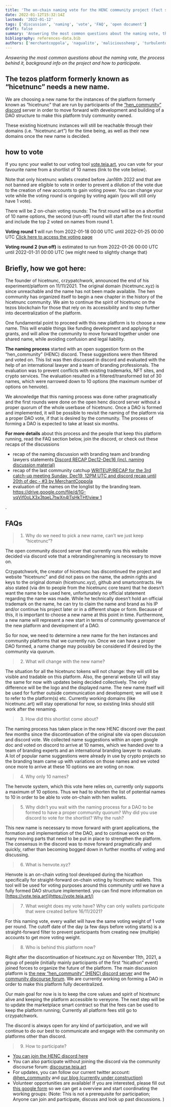 ```yaml
---
title: 'The on-chain naming vote for the HENC community project (fact sheet)'
date: 2022-01-12T15:32:14Z
lastmod: '2022-01-12'
tags: ['discussion', 'naming', 'vote', 'FAQ', 'open document']
draft: false
summary: 'Answering the most common questions about the naming vote, the process behind it, background info on the project and how to participate.'
bibliography: references-data.bib
authors: ['merchantcoppola', 'nagualito', 'malicioussheep', 'turbulentdeterminism']
---
```


_Answering the most common questions about the naming vote, the process behind it, background info on the project and how to participate._

<TOCInline toc={props.toc} asDisclosure toHeading={3} />

## The tezos platform formerly known as “hicetnunc” needs a new name.

We are choosing a new name for the instances of the platform formerly known as “hicetnunc" that are run by participants of the [“hen_community” discord](https://discord.gg/mzmesqw4) server in order to move forward with development and building of a DAO structure to make this platform truly community owned.

These existing hicetnunc instances will still be reachable through their domains (i.e. “hicetnunc.art”) for the time being, as well as their new domains once the new name is decided.

## how to vote

If you sync your wallet to our voting tool [vote.teia.art](https://vote.teia.art/), you can vote for your favourite name from a shortlist of 10 names (link to the vote below).

Note that only hicetnunc wallets created before Jan16th 2022 and that are not banned are eligible to vote in order to prevent a dilution of the vote due to the creation of new accounts to gain voting power. You can change your vote while the voting round is ongoing by voting again (you will still only have 1 vote).

There will be 2 on-chain voting rounds: The first round will be on a shortlist of 10 name options, the second (run-off) round will start after the first round and include the top 2 voted on names from round 1.

**Voting round 1**
will run from 2022-01-18 00:00 UTC until 2022-01-25 00:00 UTC
[Click here to access the voting page](https://vote.teia.art/vote/QmU7zZepzHiLMUme1xRHZyTdbyD4j2EfUodiGJeA1Rv6QQ)

**Voting round 2 (run off)**
is estimated to run from 2022-01-26 00:00 UTC until 2022-01-31 00:00 UTC (we might need to slightly change that)

## Briefly, how we got here:

The founder of hicetnunc, crzypatchwork, announced the end of his experiment/platform on 11/11/2021. The original domain (hicetnunc.xyz) is since unreachable and the name has not been made available. The hen community has organized itself to begin a new chapter in the history of the hicetnunc community. We aim to continue the spirit of hicetnunc on the tezos blockchain for those that rely on its accessibility and to step further into decentralization of the platform.

One fundamental point to proceed with this new platform is to choose a new name. This will enable things like funding development and applying for grants, and will allow the community to move forward together under one shared name, while avoiding confusion and legal liability.

**The naming process** started with an open suggestion form on the “hen_community” (HENC) discord. These suggestions were then filtered and voted on. This list was then discussed in discord and evaluated with the help of an international lawyer and a team of branding professionals. The evaluation was to prevent conflicts with existing trademarks, NFT sites, and crypto services. The evaluation resulted in a filtered/transformed list of 30 names, which were narrowed down to 10 options (the maximum number of options on henvote).

We aknowledge that this naming process was done rather pragmatically and the first rounds were done on the open henc discord server without a proper quorum of the whole userbase of hicetnunc. Once a DAO is formed and implemented, it will be possible to revisit the naming of the platform via a proper DAO vote, if that is desired by the community. The process of forming a DAO is expected to take at least six months.

**For more details** about this process and the people that keep this platform running, read the FAQ section below, join the discord, or check out these recaps of the discussions

- recap of the naming discussion with branding team and branding lawyers statements [Discord RECAP Dec12-Dec16 (incl. naming discussion material)](https://community.hicetnunc.xyz/t/discord-recap-dec12-dec16-incl-naming-discussion-material/439)
- recap of the last community catchup [WRITEUP/RECAP for the 3rd catch-up meeting Sunday, Dec19, 12PM UTC and discord recap until 20th of dec - #3 by MerchantCoppola](https://community.hicetnunc.xyz/t/writeup-recap-for-the-3rd-catch-up-meeting-sunday-dec19-12pm-utc-and-discord-recap-until-20th-of-dec/448/3)
- evaluation of the names on the longlist by the branding team. [https://drive.google.com/file/d/1G-vqVif0oLX3x3tqeL7twXn4lTsHkTHf/view 1](https://drive.google.com/file/d/1G-vqVif0oLX3x3tqeL7twXn4lTsHkTHf/view)

.

## FAQs

> 1.  Why do we need to pick a new name, can’t we just keep “hicetnunc”?

The open community discord server that currently runs this website decided via discord vote that a rebranding/renaming is necessary to move on.

Crzypatchwork, the creator of hicetnunc has discontinued the project and website “hicetnunc” and did not pass on the name, the admin rights and keys to the original domain (hicetnunc.xyz), github and smartcontracts. He also stated (via dm to people from the hicetnunc core team) that he doesn’t want the name to be used here, unfortunately no official statement regarding the name was made. While he technically doesn’t hold an official trademark on the name, he can try to claim the name and brand as his IP and/or continue his project later or in a different shape or form. Because of this, it is important to choose a new name at this point in time. Furthermore, a new name will represent a new start in terms of community governance of the new platform and development of a DAO.

So for now, we need to determine a new name for the hen instances and community platforms that we currently run. Once we can have a proper DAO formed, a name change may possibly be considered if desired by the community via quorum.

> 2.  What will change with the new name?

The situation for all the hicetnunc tokens will not change: they will still be visible and tradable on this platform. Also, the general website UI will stay the same for now with updates being decided collectively. The only difference will be the logo and the displayed name. The new name itself will be used for further outside communication and development; we will use it to refer to the platform(s) etc. Currently working domains (like hicetnunc.art) will stay operational for now, so existing links should still work after the renaming.

> 3.  How did this shortlist come about?

The naming process has taken place in the new HENC discord over the past few months since the discontinuation of the original site via open discussion and discord vote. We collected name suggestions within an open google doc and voted on discord to arrive at 10 names, which we handed over to a team of branding experts and an international branding lawyer to evaluate. A lot of popular name suggestions were already in use by crypto projects so the branding team came up with variations on those names and we voted once more to arrive at these 10 options we are voting on now.

> 4.  Why only 10 names?

The henvote system, which this vote here relies on, currently only supports a maximum of 10 options. Thus we had to shorten the list of potential names to 10 in order to be able to vote on-chain with hen wallets.

> 5.  Why didn’t you wait with the naming process for a DAO to be formed to have a proper community quorum? Why did you use discord to vote for the shortlist? Why the rush?

This new name is necessary to move forward with grant applications, the formation and implementation of the DAO, and to continue work on the many moving parts that need to be put in place to strengthen the platform. The consensus in the discord was to move forward pragmatically and quickly, rather than becoming bogged down in further months of voting and discussing.

> 6.  What is henvote.xyz?

Henvote is an on-chain voting tool developed during the hicathon specifically for straight-forward on-chain voting by hicetnunc wallets. This tool will be used for voting purposes around this community until we have a fully formed DAO structure implemented. you can find more information on [https://vote.teia.art](https://vote.teia.art/)

> 7.  What weight does my vote have? Why can only wallets participate that were created before 16/11/2021?

For this naming vote, every wallet will have the same voting weight of 1 vote per round. The cutoff date of the day (a few days before voting starts) is a straight-forward filter to prevent participants from creating new (multiple) accounts to get more voting weight.

> 8.  Who is behind this platform now?

Right after the discontinuation of hicetnunc.xyz on November 11th, 2021, a group of people (initially mainly participants of the first “hicathon” event) joined forces to organize the future of the platform. The main discussion platform is [the new “hen_community” (HENC) discord server](https://discord.gg/cXGymBsE) and the [community discourse forum](https://discourse.teia.art/). We are currently working on forming a DAO in order to make this platform fully decentralized.

Our main goal for now is is to keep the core values and spirit of hicetnunc alive and keeping the platform accessible to vereyone. The next step will be to update the marketplace smart contract so that the fees can be used to keep the platform running; Currently all platform fees still go to crzypatchwork.

The discord is always open for any kind of participation, and we will continue to do our best to communicate and engage with the community on platforms other than discord.

> 9.  How to participate?

- [You can join the HENC discord here](https://discord.gg/mzmesqw4)
- You can also participate without joining the discord via the community discourse forum: [discourse.teia.art](https://discourse.teia.art/)
- For updates, you can follow our current twitter account: [@hen_community](https://twitter.com/hen_community) and [our blog (currently under construction)](https://blog.teia.art)
- Volunteer opportunities are available! If you are interested, please fill out [this google form](https://forms.gle/75QHgUC5EZTReceK7) so we can get a overview and start coordinating the working groups: (Note: This is not a prerequisite for participation; Anyone can join and participate, discuss and look up past discussions. )
